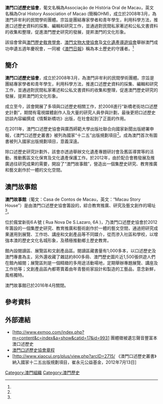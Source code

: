 {{Infobox Company 
| company_name = 澳門口述歷史協會<br/><small> Oral History Association of Macao </small>
| Type = 非牟利的民間學術團體
| foundation = [[2008年3月|2008年3月]]
| location = [[澳門|澳門]] [[瘋堂新街|瘋堂新街]]6Ａ號
| telephone_no = (853)2835 3504
| Facebook Page = 澳門口述歷史協會
| Email = ohmacau@hotmail.com
| footnotes = 
|width=250px
}}
'''澳門口述歷史協會'''，葡文名稱為Associação de História Oral de Macau，英文名稱為Oral History Association of Macao (簡稱OHM)，成立於2008年3月，為澳門非牟利的民間學術團體。宗旨是團結專家學者和青年學生，利用科學方法，推進口述歷史資料的採集、編輯和研究工作，並通過對民間私家著述和公私文書資料的收集和整理，促進澳門歷史研究的發展，提昇澳門的文化形象。

該協會曾與[[澳門歷史敎育學會|澳門歷史敎育學會]]、[[澳門文物大使協會|澳門文物大使協會]]及[[文化遺產導遊協會|文化遺產導遊協會]]舉辦澳門成功申遺五週年慶祝會，一同被《[[澳門日報|澳門日報]]》稱為本土歷史的守護者。<ref name="靜心2013"/>

== 簡介 ==
'''澳門口述歷史協會'''，成立於2008年3月，為澳門非牟利的民間學術團體。宗旨是團結專家學者和青年學生，利用科學方法，推進口述歷史資料的採集、編輯和研究工作，並通過對民間私家著述和公私文書資料的收集和整理，促進澳門歷史研究的發展，提昇澳門的文化形象。

成立至今，該會開展了多項與口述歷史相關工作，於2008進行“新橋老街坊口述歷史計劃”，期間有電視媒體創作人及大量的研究人員參與計劃，最後更把口述歷史訪談內容編撰成《情繫新橋坊》出版，在社會起到了正面的作用。

在2011年，澳門口述歷史協會與廣西師範大學出版社聯合向國家新聞出版總署申報，《澳門口述歷史叢書》被列為國家“十二五”出版規劃項目<ref name="Auto3P-1"/>。成為澳門首次有圖書被列入國家出版規劃項目，意義深遠。

除口述歷史研究計劃外，該會亦透過舉辦文化遺產專題研討會及舊區導賞等的活動，推動舊區文化保育及文化遺產保護工作。於2012年，由於配合會務發展及推廣過往研究成果的需要，開設了“澳門故事館”，營造出一個集歷史研究、教育推廣和藝文創作於一體的文化空間。

== 澳門故事館 ==
'''澳門故事館'''（葡文：Casa de Contos de Macau，英文：“Macau Story House”）是由澳門口述歷史協會籌設的，綜合教育推廣、研究及藝文創作的場址<ref name="高俊權宋維哲2013"/>。

位於瘋堂新街6Ａ號 ( Rua Nova De S.Lazaro, 6A )，乃澳門口述歷史協會於2012年籌設的一個集歷史研究、教育推廣和藝術創作於一體的藝文空間，通過把研究成果運用到展覽、工作坊、講座和文創產品等不同媒介，從而滲入社區和學校，以增強本澳的歷史文化名城形象，及積極推動鄉土歷史教育。

館內設閱讀區、展覽區和文創產品區。閱讀區藏書量有1,000多本，以口述歷史及澳門專書為主，另外還收藏了雜誌約800多冊、澳門歷史圖片近1,500張供遊人們在館內細閱；展覽區則是一個精緻的多用途活動場地，定期舉辦專題展覽、講座及工作坊等；文創產品區內都寄賣着由年青藝術家設計和製造的工藝品，意念新鮮，風格獨特。

澳門故事館已於2016年4月關閉。

== 參考資料 ==
{{reflist|refs=

<ref name="靜心2013">{{citation|author=靜心|title=本土歷史的守護者|url=http://news.qoos.com/%E6%9C%AC%E5%9C%9F%E6%AD%B7%E5%8F%B2%E7%9A%84%E5%AE%88%E8%AD%B7%E8%80%85-1582913.html|accessdate=2013-12-03|date=2013-12-01|newspaper=澳門日報|quote=一○年的成功申遺五周年慶祝會上，澳門歷史敎育學會聯同澳門文物大使協會、口述歷史協會及文化遺產導遊協會等多個民間團體，當日在亞婆井前地推出“喜悅傳承嘉年華”活動，受到外界的積極回響，現場發行的以夜遊世遺為主“世界遺產·澳門歷史城區”明信片及申遺五周年紀念杯，對有效宣傳推廣本地居民對本土歷史知識的重視，培養其對歷史的興趣，體會“根在澳門”的情懷，目的都已達到。|archive-date=2016-03-07|archive-url=https://web.archive.org/web/20160307142629/http://news.qoos.com/%E6%9C%AC%E5%9C%9F%E6%AD%B7%E5%8F%B2%E7%9A%84%E5%AE%88%E8%AD%B7%E8%80%85-1582913.html|dead-url=no}}</ref>

<ref name="Auto3P-1">[http://www.gapp.gov.cn/cms/html/21/508/201104/714983.html 有關名單及資料也可在國家新聞出版總署網站閱讀或下載] {{webarchive|url=https://web.archive.org/web/20110803192410/http://www.gapp.gov.cn/cms/html/21/508/201104/714983.html |date=2011-08-03 }}</ref>

<ref name="高俊權宋維哲2013">{{cite book|author1=高俊權|author2=宋維哲|title=異國滋味獨家風情Easy GO! 澳門|url=http://books.google.com/books?id=uZ2GAAAAQBAJ&pg=PA153|date=15 March 2013|publisher=跨版生活圖書出版|isbn=978-988-16600-7-7|pages=153–|access-date=2013-11-29|archive-date=2014-01-03|archive-url=https://web.archive.org/web/20140103145609/http://books.google.com/books?id=uZ2GAAAAQBAJ&pg=PA153|dead-url=no}}</ref>
}}

==外部連結==
* [http://www.exmoo.com/index.php?m=content&c=index&a=show&catid=17&id=9931 {{Wayback|url=http://www.exmoo.com/index.php?m=content&c=index&a=show&catid=17&id=9931 |date=20150924004822 }} 團體徵被遺忘聲音豐富本澳口述歷史
* [http://cn.io.gov.mo/Priv/record/1818.aspx/ 澳門口述歷史協會章程] {{Wayback|url=http://cn.io.gov.mo/Priv/record/1818.aspx/ |date=20111208081651 }}
* [http://www.xiaocui.org/plus/view.php?arcID=2715/{{Dead link|date=2019年4月 |bot=InternetArchiveBot |fix-attempted=yes }} 《澳門口述歷史叢書》納入國家十二五出版規劃項目，崔永元公益基金，2012年7月13日]{{dead link|date=2018年3月 |bot=InternetArchiveBot |fix-attempted=yes }}

[[Category:澳門組織|Category:澳門組織]]
[[Category:澳門歷史|Category:澳門歷史]]